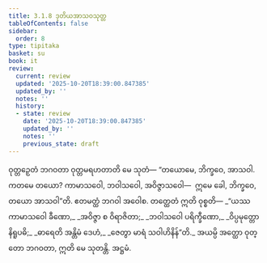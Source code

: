 ```yaml
---
title: 3.1.8 ဒုတိယအာသဝသုတ္တ
tableOfContents: false
sidebar:
  order: 8
type: tipitaka
basket: su
book: it
review:
  current: review
  updated: '2025-10-20T18:39:00.847385'
  updated_by: ''
  notes: ''
  history:
  - state: review
    date: '2025-10-20T18:39:00.847385'
    updated_by: ''
    notes: ''
    previous_state: draft
---
```



<DynamicBreadcrumb />


<ReviewStatus review={frontmatter.review} showDetails={true} />

<HypothesisAnnotation frontmatter={frontmatter} />

<Division number="57" book="it" e="ch" v="18" p="229">

<Paragraph number="368" book="it">
ဝုတ္တဉှေတံ ဘဂဝတာ ဝုတ္တမရဟတာတိ မေ သုတံ—
</Paragraph>

<Paragraph number="369" book="it">
“တယောမေ, ဘိက္ခဝေ, အာသဝါ. ကတမေ တယော? ကာမာသဝေါ, ဘဝါသဝေါ, အဝိဇ္ဇာသဝေါ—  ဣမေ ခေါ, ဘိက္ခဝေ, တယော အာသဝါ”တိ. ဧတမတ္ထံ ဘဂဝါ အဝေါစ. တတ္ထေတံ ဣတိ ဝုစ္စတိ—
</Paragraph>

<Paragraph number="370" type="verses" book="it">
_“ယဿ ကာမာသဝေါ ခီဏော,_  
_အဝိဇ္ဇာ စ ဝိရာဇိတာ;_  
_ဘဝါသဝေါ ပရိက္ခီဏော,_  
_ဝိပ္ပမုတ္တော နိရူပဓိ;_  
_ဓာရေတိ အန္တိမံ ဒေဟံ,_  
_ဇေတွာ မာရံ သဝါဟိနိန်”တိ._  

</Paragraph>

<Paragraph number="371" book="it">
အယမ္ပိ အတ္ထော ဝုတ္တော ဘဂဝတာ, ဣတိ မေ သုတန္တိ.

</Paragraph>
</Division>

<Paragraph number="372" type="center" book="it">
အဋ္ဌမံ.
</Paragraph>